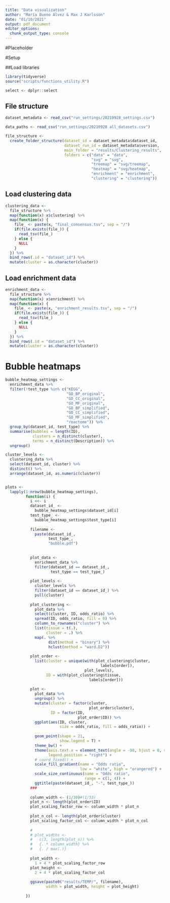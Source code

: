 ```yaml
---
title: "Data visualization"
author: "María Bueno Alvez & Max J Karlsson"
date: "01/10/2021"
output: pdf_document
editor_options: 
  chunk_output_type: console
---
```


#Placeholder

#Setup

##Load libraries

```r

library(tidyverse)
source("scripts/functions_utility.R")

select <- dplyr::select


```

## File structure
```r

dataset_metadata <- read_csv("run_settings/20210928_settings.csv")

data_paths <- read_csv("run_settings/20210928 all_datasets.csv")

file_structure <-
  create_folder_structure(dataset_id = dataset_metadata$dataset_id,
                          dataset_run_id = dataset_metadata$version,
                          main_folder = "results/Clustering_results",
                          folders = c("data" = "data", 
                                      "svg" = "svg",
                                      "treemap" = "svg/treemap",
                                      "heatmap" = "svg/heatmap",
                                      "enrichment" = "enrichment",
                                      "clustering" = "clustering"))
```


## Load clustering data

```r

clustering_data <- 
  file_structure %>% 
  map(function(x) x$clustering) %>% 
  map(function(x) {
    file_ <- paste(x, "final_consensus.tsv", sep = "/")
    if(file.exists(file_)) {
      read_tsv(file_)
    } else {
      NULL
    }
  }) %>% 
  bind_rows(.id = "dataset_id") %>% 
  mutate(cluster = as.character(cluster)) 


```

## Load enrichment data

```r

enrichment_data <- 
  file_structure %>% 
  map(function(x) x$enrichment) %>% 
  map(function(x) {
    file_ <- paste(x, "enrichment_results.tsv", sep = "/")
    if(file.exists(file_)) {
      read_tsv(file_)
    } else {
      NULL
    }
  }) %>% 
  bind_rows(.id = "dataset_id") %>% 
  mutate(cluster = as.character(cluster)) 

```


# Bubble heatmaps

```r

bubble_heatmap_settings <- 
  enrichment_data %>%
  filter(!test_type %in% c("KEGG",
                           "GO_BP_original",
                           "GO_CC_original",
                           "GO_MF_original",
                           "GO_BP_simplified",
                           "GO_CC_simplified",
                           "GO_MF_simplified",
                           "reactome")) %>% 
  group_by(dataset_id, test_type) %>% 
  summarise(bubbles = length(ID),
            clusters = n_distinct(cluster),
            terms = n_distinct(Description)) %>% 
  ungroup()

cluster_levels <- 
  clustering_data %>% 
  select(dataset_id, cluster) %>% 
  distinct() %>% 
  arrange(dataset_id, as.numeric(cluster))


plots <- 
  lapply(1:nrow(bubble_heatmap_settings), 
         function(i) {
           i <<- i
           dataset_id_ <- 
             bubble_heatmap_settings$dataset_id[i]
           test_type_ <- 
             bubble_heatmap_settings$test_type[i]
           
           filename <- 
             paste(dataset_id_,
                   test_type_,
                   "bubble.pdf")
           
           
           plot_data <- 
             enrichment_data %>% 
             filter(dataset_id == dataset_id_,
                    test_type == test_type_)
    
           plot_levels <-
             cluster_levels %>% 
             filter(dataset_id == dataset_id_) %>% 
             pull(cluster)
           
           plot_clustering <- 
             plot_data %>% 
             select(cluster, ID, odds_ratio) %>% 
             spread(ID, odds_ratio, fill = 0) %>% 
             column_to_rownames("cluster") %>%
             list(tissue = t(.), 
                  cluster = .) %>%
             map(. %>% 
                   dist(method = "binary") %>% 
                   hclust(method = "ward.D2"))
           
           plot_order <- 
             list(cluster = unique(with(plot_clustering$cluster,
                                          labels[order]),
                                   plot_levels),
                  ID = with(plot_clustering$tissue,
                                     labels[order]))
           
           plot <- 
             plot_data %>%
             ungroup() %>% 
             mutate(cluster = factor(cluster,
                                     plot_order$cluster),
                    ID = factor(ID,
                                plot_order$ID)) %>%
             ggplot(aes(ID, cluster, 
                        size = odds_ratio, fill = odds_ratio)) +
             
             geom_point(shape = 21,
                        show.legend = T) +
             theme_bw() +
             theme(axis.text.x = element_text(angle = -90, hjust = 0, vjust = 0.5),
                   legend.position = "right") +
             # coord_fixed() +
             scale_fill_gradient(name = "Odds ratio",
                                 low = "white", high = "orangered") + 
             scale_size_continuous(name = "Odds ratio", 
                                   range = c(1, 4)) +
             ggtitle(paste(dataset_id_, "-", test_type_))
           ###
           
           column_width <- (1/30)#(1/53)
           plot_n <- length(plot_order$ID)
           plot_scaling_factor_row <- column_width * plot_n
           
           plot_n_col <- length(plot_order$cluster)
           plot_scaling_factor_col <- column_width * plot_n_col
           
           # 
           # plot_widths <- 
           #   c(3, length(plot_n)) %>% 
           #   {. * column_width} %>% 
           #   {. / max(.)}
           
           plot_width <- 
             1 + 4 * plot_scaling_factor_row
           plot_height <- 
             2 + 4 * plot_scaling_factor_col
           
           ggsave(paste0("results/TEMP/", filename),
                  width = plot_width, height = plot_height)
           
         })



```

